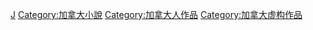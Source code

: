 [[Category:各国短篇小说|J]]
[[Category:加拿大小說|Category:加拿大小說]]
[[Category:加拿大人作品|Category:加拿大人作品]]
[[Category:加拿大虚构作品|Category:加拿大虚构作品]]